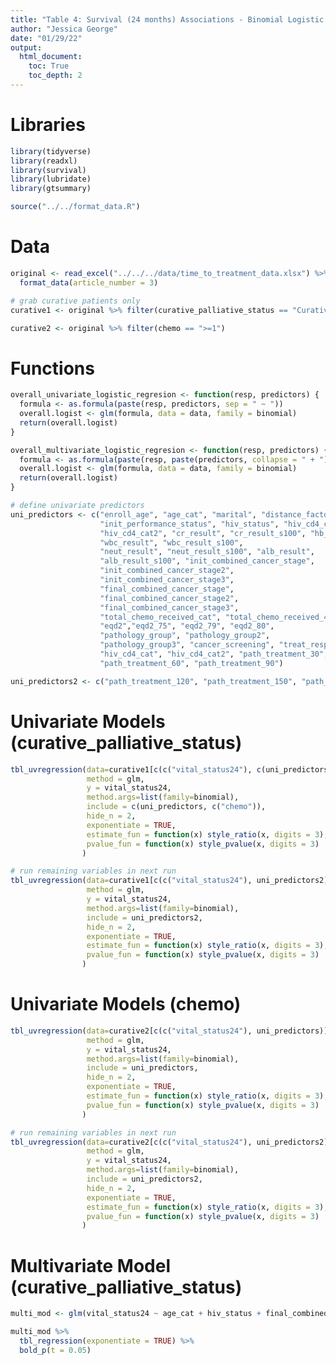 ```yaml
---
title: "Table 4: Survival (24 months) Associations - Binomial Logistic Regression (Curative)"
author: "Jessica George"
date: "01/29/22"
output:
  html_document:
    toc: True
    toc_depth: 2
---
```


# Libraries
```r
library(tidyverse)
library(readxl)
library(survival)
library(lubridate)
library(gtsummary)

source("../../format_data.R")
```


# Data
```r
original <- read_excel("../../../data/time_to_treatment_data.xlsx") %>% 
  format_data(article_number = 3)

# grab curative patients only
curative1 <- original %>% filter(curative_palliative_status == "Curative")

curative2 <- original %>% filter(chemo == ">=1")
```

# Functions
```r
overall_univariate_logistic_regresion <- function(resp, predictors) {
  formula <- as.formula(paste(resp, predictors, sep = " ~ "))
  overall.logist <- glm(formula, data = data, family = binomial)
  return(overall.logist)
}

overall_multivariate_logistic_regresion <- function(resp, predictors) {
  formula <- as.formula(paste(resp, paste(predictors, collapse = " + "), sep = " ~ "))
  overall.logist <- glm(formula, data = data, family = binomial)
  return(overall.logist)
}

# define univariate predictors
uni_predictors <- c("enroll_age", "age_cat", "marital", "distance_factored2", 
                    "init_performance_status", "hiv_status", "hiv_cd4_cat", 
                    "hiv_cd4_cat2", "cr_result", "cr_result_s100", "hb_result", 
                    "wbc_result", "wbc_result_s100",
                    "neut_result", "neut_result_s100", "alb_result",
                    "alb_result_s100", "init_combined_cancer_stage",
                    "init_combined_cancer_stage2",
                    "init_combined_cancer_stage3",
                    "final_combined_cancer_stage",
                    "final_combined_cancer_stage2",
                    "final_combined_cancer_stage3",
                    "total_chemo_received_cat", "total_chemo_received_4",
                    "eqd2","eqd2_75", "eqd2_79", "eqd2_80", 
                    "pathology_group", "pathology_group2",
                    "pathology_group3", "cancer_screening", "treat_response",
                    "hiv_cd4_cat", "hiv_cd4_cat2", "path_treatment_30",
                    "path_treatment_60", "path_treatment_90")

uni_predictors2 <- c("path_treatment_120", "path_treatment_150", "path_treatment_180")
```


# Univariate Models (curative_palliative_status)
```r
tbl_uvregression(data=curative1[c(c("vital_status24"), c(uni_predictors, c("chemo")))],
                 method = glm, 
                 y = vital_status24,
                 method.args=list(family=binomial),
                 include = c(uni_predictors, c("chemo")),
                 hide_n = 2,
                 exponentiate = TRUE,
                 estimate_fun = function(x) style_ratio(x, digits = 3),
                 pvalue_fun = function(x) style_pvalue(x, digits = 3)
                )

# run remaining variables in next run
tbl_uvregression(data=curative1[c(c("vital_status24"), uni_predictors2)],
                 method = glm, 
                 y = vital_status24,
                 method.args=list(family=binomial),
                 include = uni_predictors2,
                 hide_n = 2,
                 exponentiate = TRUE,
                 estimate_fun = function(x) style_ratio(x, digits = 3),
                 pvalue_fun = function(x) style_pvalue(x, digits = 3)
                )
```

# Univariate Models (chemo)
```r
tbl_uvregression(data=curative2[c(c("vital_status24"), uni_predictors)],
                 method = glm, 
                 y = vital_status24,
                 method.args=list(family=binomial),
                 include = uni_predictors,
                 hide_n = 2,
                 exponentiate = TRUE,
                 estimate_fun = function(x) style_ratio(x, digits = 3),
                 pvalue_fun = function(x) style_pvalue(x, digits = 3)
                )

# run remaining variables in next run
tbl_uvregression(data=curative2[c(c("vital_status24"), uni_predictors2)],
                 method = glm, 
                 y = vital_status24,
                 method.args=list(family=binomial),
                 include = uni_predictors2,
                 hide_n = 2,
                 exponentiate = TRUE,
                 estimate_fun = function(x) style_ratio(x, digits = 3),
                 pvalue_fun = function(x) style_pvalue(x, digits = 3)
                )
```


# Multivariate Model (curative_palliative_status)
```r
multi_mod <- glm(vital_status24 ~ age_cat + hiv_status + final_combined_cancer_stage2 + eqd2_75 + chemo + path_treatment_90, data=curative1, family=binomial())

multi_mod %>% 
  tbl_regression(exponentiate = TRUE) %>% 
  bold_p(t = 0.05)
```
